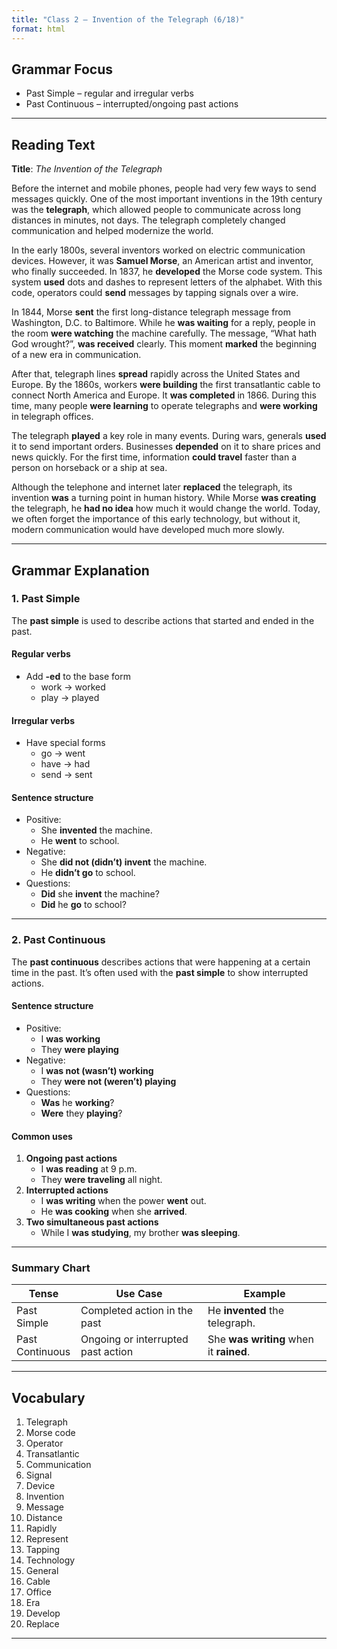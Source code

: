 ```yaml
---
title: "Class 2 – Invention of the Telegraph (6/18)"
format: html
---
```


## Grammar Focus

- Past Simple – regular and irregular verbs  
- Past Continuous – interrupted/ongoing past actions  

---

## Reading Text

**Title**: *The Invention of the Telegraph*

Before the internet and mobile phones, people had very few ways to send messages quickly. One of the most important inventions in the 19th century was the **telegraph**, which allowed people to communicate across long distances in minutes, not days. The telegraph completely changed communication and helped modernize the world.

In the early 1800s, several inventors worked on electric communication devices. However, it was **Samuel Morse**, an American artist and inventor, who finally succeeded. In 1837, he **developed** the Morse code system. This system **used** dots and dashes to represent letters of the alphabet. With this code, operators could **send** messages by tapping signals over a wire.

In 1844, Morse **sent** the first long-distance telegraph message from Washington, D.C. to Baltimore. While he **was waiting** for a reply, people in the room **were watching** the machine carefully. The message, “What hath God wrought?”, **was received** clearly. This moment **marked** the beginning of a new era in communication.

After that, telegraph lines **spread** rapidly across the United States and Europe. By the 1860s, workers **were building** the first transatlantic cable to connect North America and Europe. It **was completed** in 1866. During this time, many people **were learning** to operate telegraphs and **were working** in telegraph offices.

The telegraph **played** a key role in many events. During wars, generals **used** it to send important orders. Businesses **depended** on it to share prices and news quickly. For the first time, information **could travel** faster than a person on horseback or a ship at sea.

Although the telephone and internet later **replaced** the telegraph, its invention **was** a turning point in human history. While Morse **was creating** the telegraph, he **had no idea** how much it would change the world. Today, we often forget the importance of this early technology, but without it, modern communication would have developed much more slowly.

---

## Grammar Explanation

### 1. **Past Simple**

The **past simple** is used to describe actions that started and ended in the past.

#### Regular verbs
- Add **-ed** to the base form  
  - work → worked  
  - play → played

#### Irregular verbs
- Have special forms  
  - go → went  
  - have → had  
  - send → sent

#### Sentence structure
- Positive:  
  - She **invented** the machine.  
  - He **went** to school.

- Negative:  
  - She **did not (didn’t) invent** the machine.  
  - He **didn’t go** to school.

- Questions:  
  - **Did** she **invent** the machine?  
  - **Did** he **go** to school?

---

### 2. **Past Continuous**

The **past continuous** describes actions that were happening at a certain time in the past. It’s often used with the **past simple** to show interrupted actions.

#### Sentence structure
- Positive:  
  - I **was working**  
  - They **were playing**

- Negative:  
  - I **was not (wasn’t) working**  
  - They **were not (weren’t) playing**

- Questions:  
  - **Was** he **working**?  
  - **Were** they **playing**?

#### Common uses
1. **Ongoing past actions**
   - I **was reading** at 9 p.m.  
   - They **were traveling** all night.

2. **Interrupted actions**
   - I **was writing** when the power **went** out.  
   - He **was cooking** when she **arrived**.

3. **Two simultaneous past actions**
   - While I **was studying**, my brother **was sleeping**.

---

### Summary Chart

| Tense             | Use Case                             | Example                             |
|------------------|--------------------------------------|-------------------------------------|
| Past Simple       | Completed action in the past         | He **invented** the telegraph.      |
| Past Continuous   | Ongoing or interrupted past action   | She **was writing** when it **rained**. |

---

## Vocabulary

1. Telegraph  
2. Morse code  
3. Operator  
4. Transatlantic  
5. Communication  
6. Signal  
7. Device  
8. Invention  
9. Message  
10. Distance  
11. Rapidly  
12. Represent  
13. Tapping  
14. Technology  
15. General  
16. Cable  
17. Office  
18. Era  
19. Develop  
20. Replace

---
